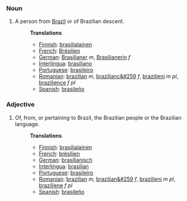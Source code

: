 ===Noun===
#A person from [[Brazil]] or of Brazilian descent.
#:'''Translations'''
#:*[[Finnish]]: [[brasilialainen]]
#:*[[French]]: [[Brésilien]]
#:*[[German]]: [[Brasilianer]] ''m'', [[Brasilianerin]] ''f''
#:*[[Interlingua]]: [[brasiliano]]
#:*[[Portuguese]]: [[brasileiro]]
#:*[[Romanian]]: [[brazilian]] ''m'', [[brazilianc&#259]] ''f'', [[brazilieni]] ''m pl'', [[brazilience]] ''f pl''
#:*[[Spanish]]: [[brasileño]]
===Adjective===
#Of, from, or pertaining to Brazil, the Brazilian people or the Brazilian language.
#:'''Translations'''
#:*[[Finnish]]: [[brasilialainen]]
#:*[[French]]: [[brésilien]]
#:*[[German]]: [[brasilianisch]]
#:*[[Interlingua]]: [[brasilian]]
#:*[[Portuguese]]: [[brasileiro]]
#:*[[Romanian]]: [[brazilian]] ''m'', [[brazilian&#259]] ''f'', [[brazilieni]] ''m pl'', [[braziliene]] ''f pl''
#:*[[Spanish]]: [[brasileño]]